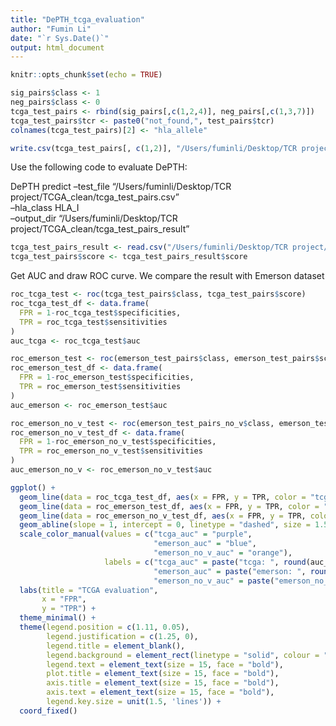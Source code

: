 ```yaml
---
title: "DePTH_tcga_evaluation"
author: "Fumin Li"
date: "`r Sys.Date()`"
output: html_document
---
```


```r
knitr::opts_chunk$set(echo = TRUE)
```

```r
sig_pairs$class <- 1
neg_pairs$class <- 0
tcga_test_pairs <- rbind(sig_pairs[,c(1,2,4)], neg_pairs[,c(1,3,7)])
tcga_test_pairs$tcr <- paste0("not_found,", test_pairs$tcr)
colnames(tcga_test_pairs)[2] <- "hla_allele"
```

```r
write.csv(tcga_test_pairs[, c(1,2)], "/Users/fuminli/Desktop/TCR project/TCGA_clean/tcga_test_pairs.csv")
```

Use the following code to evaluate DePTH:

DePTH predict --test_file "/Users/fuminli/Desktop/TCR project/TCGA_clean/tcga_test_pairs.csv" \
              --hla_class HLA_I \
              --output_dir "/Users/fuminli/Desktop/TCR project/TCGA_clean/tcga_test_pairs_result"
              
```r
tcga_test_pairs_result <- read.csv("/Users/fuminli/Desktop/TCR project/TCGA_clean/tcga_test_pairs_result/predicted_scores.csv")
tcga_test_pairs$score <- tcga_test_pairs_result$score
```

Get AUC and draw ROC curve. We compare the result with Emerson dataset

```r
roc_tcga_test <- roc(tcga_test_pairs$class, tcga_test_pairs$score)
roc_tcga_test_df <- data.frame(
  FPR = 1-roc_tcga_test$specificities,
  TPR = roc_tcga_test$sensitivities
)
auc_tcga <- roc_tcga_test$auc
```

```r
roc_emerson_test <- roc(emerson_test_pairs$class, emerson_test_pairs$score)
roc_emerson_test_df <- data.frame(
  FPR = 1-roc_emerson_test$specificities,
  TPR = roc_emerson_test$sensitivities
)
auc_emerson <- roc_emerson_test$auc
```

```r
roc_emerson_no_v_test <- roc(emerson_test_pairs_no_v$class, emerson_test_pairs_no_v$score)
roc_emerson_no_v_test_df <- data.frame(
  FPR = 1-roc_emerson_no_v_test$specificities,
  TPR = roc_emerson_no_v_test$sensitivities
)
auc_emerson_no_v <- roc_emerson_no_v_test$auc
```

```r
ggplot() +
  geom_line(data = roc_tcga_test_df, aes(x = FPR, y = TPR, color = "tcga_auc"), size = 1.5) +
  geom_line(data = roc_emerson_test_df, aes(x = FPR, y = TPR, color = "emerson_auc"), size = 1.5) +
  geom_line(data = roc_emerson_no_v_test_df, aes(x = FPR, y = TPR, color = "emerson_no_v_auc"), size = 1.5) +
  geom_abline(slope = 1, intercept = 0, linetype = "dashed", size = 1.5) +
  scale_color_manual(values = c("tcga_auc" = "purple",
                                "emerson_auc" = "blue",
                                "emerson_no_v_auc" = "orange"),
                     labels = c("tcga_auc" = paste("tcga: ", round(auc_tcga, 2)),
                                "emerson_auc" = paste("emerson: ", round(auc_emerson, 2)),
                                "emerson_no_v_auc" = paste("emerson_no_v: ", round(auc_emerson_no_v, 2)))) +
  labs(title = "TCGA evaluation",
       x = "FPR",
       y = "TPR") +
  theme_minimal() +
  theme(legend.position = c(1.11, 0.05), 
        legend.justification = c(1.25, 0), 
        legend.title = element_blank(),
        legend.background = element_rect(linetype = "solid", colour = "black"),
        legend.text = element_text(size = 15, face = "bold"),
        plot.title = element_text(size = 15, face = "bold"),
        axis.title = element_text(size = 15, face = "bold"),
        axis.text = element_text(size = 15, face = "bold"),
        legend.key.size = unit(1.5, 'lines')) + 
  coord_fixed()
```


              